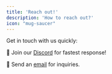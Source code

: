 ```yaml
---
title: 'Reach out!'
description: 'How to reach out?'
icon: "mug-saucer"
---
```


Get in touch with us quickly:

💬 Join our [Discord](https://discord.com/invite/BqBmk7JCn8) for fastest response!

📧 Send an [email](mert@mertbozkir.com) for inquiries.

